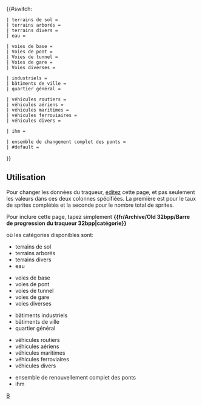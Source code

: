 {{#switch: {{{1|}}}

<!-- Terrain / Aménagement éditez seulement les colonnes 2 et 3 -->
 | terrains de sol = {{fr/Wiki/Barre de progression| 65 |total = 111 |style= {{{style|}}}}}
 | terrains arborés = {{fr/Wiki/Barre de progression| 11 |total = 54 |style= {{{style|}}}}}
 | terrains divers = {{fr/Wiki/Barre de progression| 4 |total = 30 |style= {{{style|}}}}}
 | eau = {{fr/Wiki/Barre de progression| 6 |total = 30 |style= {{{style|}}}}}

<!-- Voies / Routes / Aéroports / Canaux -->
 | voies de base = {{fr/Wiki/Barre de progression| 30 |total = 81 |style= {{{style|}}}}}
 | Voies de pont = {{fr/Wiki/Barre de progression| 52 |total = 120 |style= {{{style|}}}}}
 | Voies de tunnel = {{fr/Wiki/Barre de progression| 19 |total = 72 |style= {{{style|}}}}}
 | Voies de gare = {{fr/Wiki/Barre de progression| 17 |total = 29 |style= {{{style|}}}}}
 | Voies diverses = {{fr/Wiki/Barre de progression| 9 |total = 12 |style= {{{style|}}}}}

<!-- Bâtiments -->
 | industriels = {{fr/Wiki/Barre de progression| 34 |total = 75 |style= {{{style|}}}}}
 | bâtiments de ville = {{fr/Wiki/Barre de progression| 61 |total = 77 |style= {{{style|}}}}}
 | quartier général = {{fr/Wiki/Barre de progression| 5 |total = 6 |style= {{{style|}}}}}

<!-- Véhicules -->
 | véhicules routiers = {{fr/Wiki/Barre de progression| 51 |total = 63 |style= {{{style|}}}}}
 | véhicules aériens = {{fr/Wiki/Barre de progression| 5 |total = 41 |style= {{{style|}}}}}
 | véhicules maritimes = {{fr/Wiki/Barre de progression| 0 |total = 11 |style= {{{style|}}}}}
 | véhicules ferroviaires = {{fr/Wiki/Barre de progression| 15 |total = 67 |style= {{{style|}}}}}
 | véhicules divers = {{fr/Wiki/Barre de progression| 18 |total = 23 |style= {{{style|}}}}}

<!-- IHM --> 
 | ihm = {{fr/Wiki/Barre de progression| 42 |total = 56 |style= {{{style|}}}}}

 | ensemble de changement complet des ponts = {{fr/Wiki/Barre de progression| 0 |total = 100 |style= {{{style|}}}}}
 | #default = {{fr/Wiki/Barre de progression| 441 |total = 1058 |style= {{{style|}}}}}
}}<noinclude>

== Utilisation == 
<div style="float: right; width: 200px;">
{{fr/Archive/Old 32bpp/Barre de progression du traqueur 32bpp|terrains de sol |style=font-size:75%;}}
{{fr/Archive/Old 32bpp/Barre de progression du traqueur 32bpp|terrains arborés |style=font-size:75%;}}
{{fr/Archive/Old 32bpp/Barre de progression du traqueur 32bpp|terrains divers |style=font-size:75%;}}
{{fr/Archive/Old 32bpp/Barre de progression du traqueur 32bpp|eau |style=font-size:75%;}}

{{fr/Archive/Old 32bpp/Barre de progression du traqueur 32bpp|voies de base |style=font-size:75%;}}
{{fr/Archive/Old 32bpp/Barre de progression du traqueur 32bpp|voies de pont |style=font-size:75%;}}
{{fr/Archive/Old 32bpp/Barre de progression du traqueur 32bpp|voies de tunnel |style=font-size:75%;}}
{{fr/Archive/Old 32bpp/Barre de progression du traqueur 32bpp|voies de gare|style=font-size:75%;}}
{{fr/Archive/Old 32bpp/Barre de progression du traqueur 32bpp|voies diverses |style=font-size:75%;}}

{{fr/Archive/Old 32bpp/Barre de progression du traqueur 32bpp|industriels |style=font-size:75%;}}
{{fr/Archive/Old 32bpp/Barre de progression du traqueur 32bpp|bâtiments de ville |style=font-size:75%;}}
{{fr/Archive/Old 32bpp/Barre de progression du traqueur 32bpp|quartiers généraux |style=font-size:75%;}}

{{fr/Archive/Old 32bpp/Barre de progression du traqueur 32bpp|véhicules routiers |style=font-size:75%;}}
{{fr/Archive/Old 32bpp/Barre de progression du traqueur 32bpp|véhicules aériens |style=font-size:75%;}}
{{fr/Archive/Old 32bpp/Barre de progression du traqueur 32bpp|véhicules maritimes |style=font-size:75%;}}
{{fr/Archive/Old 32bpp/Barre de progression du traqueur 32bpp|véhicules ferroviaires |style=font-size:75%;}}
{{fr/Archive/Old 32bpp/Barre de progression du traqueur 32bpp|véhicules divers |style=font-size:75%;}}

{{fr/Archive/Old 32bpp/Barre de progression du traqueur 32bpp|ihm |style=font-size:75%;}}

{{fr/Archive/Old 32bpp/Barre de progression du traqueur 32bpp|ensemble de renouvellement complet des ponts |style=font-size:75%;}}
</div>
<!-- Documentation -->

Pour changer les données du traqueur, [http://wiki.openttd.org/?title=Template:Progress_bar_32bpp_tracker&action=edit éditez] cette page, et pas seulement les valeurs dans ces deux colonnes spécifiées.
La première est pour le taux de sprites complétés et la seconde pour le nombre total de sprites.

Pour inclure cette page, tapez simplement '''<nowiki>{{fr/Archive/Old 32bpp/Barre de progression du traqueur 32bpp|catégorie}}</nowiki>'''

où les catégories disponibles sont:
* terrains de sol
* terrains arborés
* terrains divers
* eau


* voies de base
* voies de pont
* voies de tunnel
* voies de gare
* voies diverses


* bâtiments industriels 
* bâtiments de ville
* quartier général


* véhicules routiers
* véhicules aériens
* véhicules maritimes
* véhicules ferroviaires
* véhicules divers

* ensemble de renouvellement complet des ponts
* ihm


[[Category:fr/Modèles|B]]</noinclude>